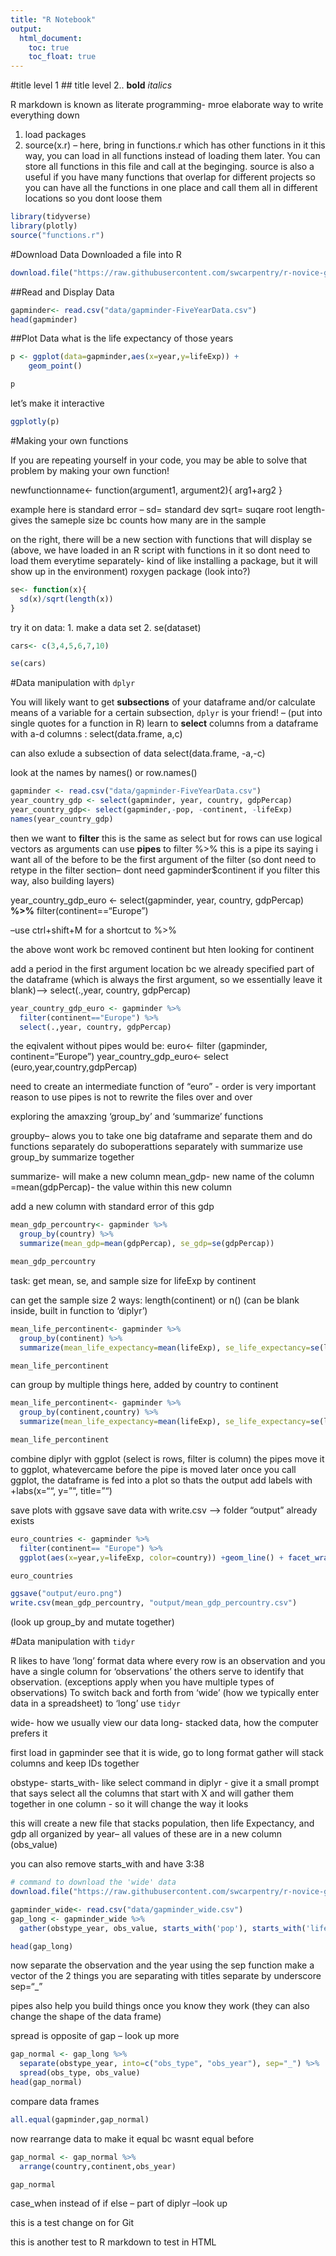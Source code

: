 ```yaml
---
title: "R Notebook"
output:
  html_document:
    toc: true
    toc_float: true
---
```


#title level 1 ## title level 2..
**bold**
*italics*

R markdown is known as literate programming- mroe elaborate way to write everything down 


1. load packages
2. source(x.r) -- here, bring in functions.r which has other functions in it this way, you can load in all functions instead of loading them later. You can store all functions in this file and call at the beginging. source is also a useful if you have many functions that overlap for different projects so you can have all the functions in one place and call them all in different locations so you dont loose them 
```r
library(tidyverse)
library(plotly)
source("functions.r")
```

#Download Data
Downloaded a file into R
```r
download.file("https://raw.githubusercontent.com/swcarpentry/r-novice-gapminder/gh-pages/_episodes_rmd/data/gapminder-FiveYearData.csv", destfile = "data/gapminder-FiveYearData.csv")
```
##Read and Display Data
```r
gapminder<- read.csv("data/gapminder-FiveYearData.csv")
head(gapminder)
```
##Plot Data
what is the life expectancy of those years 
```r
p <- ggplot(data=gapminder,aes(x=year,y=lifeExp)) +
    geom_point()

p
```

let's make it interactive 
```r
ggplotly(p)
```

#Making your own functions

If you are repeating yourself in your code, you may be able to solve that problem by making your own function!

newfunctionname<- function(argument1, argument2){
  arg1+arg2
}

example here is standard error -- 
sd= standard dev
sqrt= suqare root 
length- gives the sameple size bc counts how many are in the sample

on the right, there will be a new section with functions that will display se (above, we have loaded in an R script with functions in it so dont need to load them everytime separately- kind of like installing a package, but it will show up in the environment)
roxygen package (look into?)

```r
se<- function(x){
  sd(x)/sqrt(length(x))
}
```

try it on data:
1. make a data set
2. se(dataset)

```r
cars<- c(3,4,5,6,7,10)

se(cars)
```

#Data manipulation with `dplyr`

You will likely want to get **subsections** of your dataframe and/or calculate means of a variable for a certain subsection, `dplyr` is your friend!
-- (put into single quotes for a function in R)
learn to **select** columns from a dataframe with a-d columns : select(data.frame, a,c)

can also exlude a subsection of data
select(data.frame, -a,-c)

look at the names by names() or row.names()
```r
gapminder <- read.csv("data/gapminder-FiveYearData.csv")
year_country_gdp <- select(gapminder, year, country, gdpPercap)
year_country_gdp<- select(gapminder,-pop, -continent, -lifeExp)
names(year_country_gdp)
```

then we want to **filter**
this is the same as select but for rows 
can use logical vectors as arguments 
can use **pipes** to filter %>% this is a pipe 
its saying i want all of the before to be the first argument of the filter (so dont need to retype in the filter section-- dont need gapminder$continent if you filter this way, also building layers) 

year_country_gdp_euro <- select(gapminder, year, country, gdpPercap) **%>%** filter(continent=="Europe")

--use ctrl+shift+M for a shortcut to %>% 

the above wont work bc removed continent but hten looking for continent 

add a period in the first argument location bc we already specified part of the dataframe (which is always the first argument, so we essentially leave it blank)--> select(.,year, country, gdpPercap)

```r
year_country_gdp_euro <- gapminder %>% 
  filter(continent=="Europe") %>%
  select(.,year, country, gdpPercap)

```

the eqivalent without pipes would be: 
euro<- filter (gapminder, continent="Europe")
year_country_gdp_euro<- select (euro,year,country,gdpPercap)

need to create an intermediate function of "euro" - order is very important
reason to use pipes is not to rewrite the files over and over 


exploring the amaxzing 'group_by' and 'summarize' functions 

groupby-- alows you to take one big dataframe and separate them and do functions separately
do suboperattions separately with summarize
use group_by summarize together 

summarize- will make a new column 
mean_gdp- new name of the column
=mean(gdpPercap)- the value within this new column

add a new column with standard error of this gdp
```r
mean_gdp_percountry<- gapminder %>%
  group_by(country) %>% 
  summarize(mean_gdp=mean(gdpPercap), se_gdp=se(gdpPercap))

mean_gdp_percountry
```

task: get mean, se, and sample size for lifeExp by continent 

can get the sample size 2 ways: length(continent) or n() (can be blank inside, built in function to 'diplyr')

```r
mean_life_percontinent<- gapminder %>%
  group_by(continent) %>% 
  summarize(mean_life_expectancy=mean(lifeExp), se_life_expectancy=se(lifeExp), sample_size=n())

mean_life_percontinent
```

can group by multiple things
here, added by country to continent 

```r
mean_life_percontinent<- gapminder %>%
  group_by(continent,country) %>% 
  summarize(mean_life_expectancy=mean(lifeExp), se_life_expectancy=se(lifeExp), sample_size=n())

mean_life_percontinent
```

combine diplyr with ggplot
(select is rows, filter is column)
the pipes move it to ggplot, whatevercame before the pipe is moved later
once you call ggplot, the dataframe is fed into a plot so thats the output 
add labels with +labs(x="", y="", title="")

save plots with ggsave
save data with write.csv --> folder "output" already exists 
```r
euro_countries <- gapminder %>% 
  filter(continent== "Europe") %>% 
  ggplot(aes(x=year,y=lifeExp, color=country)) +geom_line() + facet_wrap(~country) +labs(y= "Life Expectancy", x="Year", title= "Life Expectancy by Country per Year")

euro_countries

ggsave("output/euro.png")
write.csv(mean_gdp_percountry, "output/mean_gdp_percountry.csv")
```
 
 (look up group_by and mutate together)

#Data manipulation with `tidyr`

R likes to have 'long' format data where every row is an observation and you have a single column for 'observations' the others serve to identify that observation. (exceptions apply when you have multiple types of observations) To switch back and forth from 'wide' (how we typically enter data in a spreadsheet) to 'long' use `tidyr`

wide- how we usually view our data
long- stacked data, how the computer prefers it 

first load in gapminder 
see that it is wide, go to long format 
gather will stack columns and keep IDs together 

obstype- 
starts_with- like select command in diplyr - give it a small prompt that says select all the columns that start with X and will gather them together in one column - so it will change the way it looks 

this will create a new file that stacks population, then life Expectancy, and gdp all organized by year-- all values of these are in a new column (obs_value)

you can also remove starts_with and have 3:38
```r
# command to download the 'wide' data
download.file("https://raw.githubusercontent.com/swcarpentry/r-novice-gapminder/gh-pages/data/gapminder_wide.csv", destfile = "data/gapminder_wide.csv")

gapminder_wide<- read.csv("data/gapminder_wide.csv")
gap_long <- gapminder_wide %>% 
  gather(obstype_year, obs_value, starts_with('pop'), starts_with('lifeExp'), starts_with('gdpPercap'))

head(gap_long)

```

now separate the observation and the year using the sep function 
make a vector of the 2 things you are separating with titles 
separate by underscore sep="_"

pipes also help you build things once you know they work (they can also change the shape of the data frame)

spread is opposite of gap -- look up more 
```r
gap_normal <- gap_long %>% 
  separate(obstype_year, into=c("obs_type", "obs_year"), sep="_") %>% 
  spread(obs_type, obs_value)
head(gap_normal)

```

compare data frames

```r
all.equal(gapminder,gap_normal)
```
now rearrange data to make it equal bc wasnt equal before 

```r
gap_normal <- gap_normal %>% 
  arrange(country,continent,obs_year)

gap_normal
```

case_when instead of if else -- part of diplyr --look up 


this is a test change on for Git 

this is another test to R markdown to test in HTML